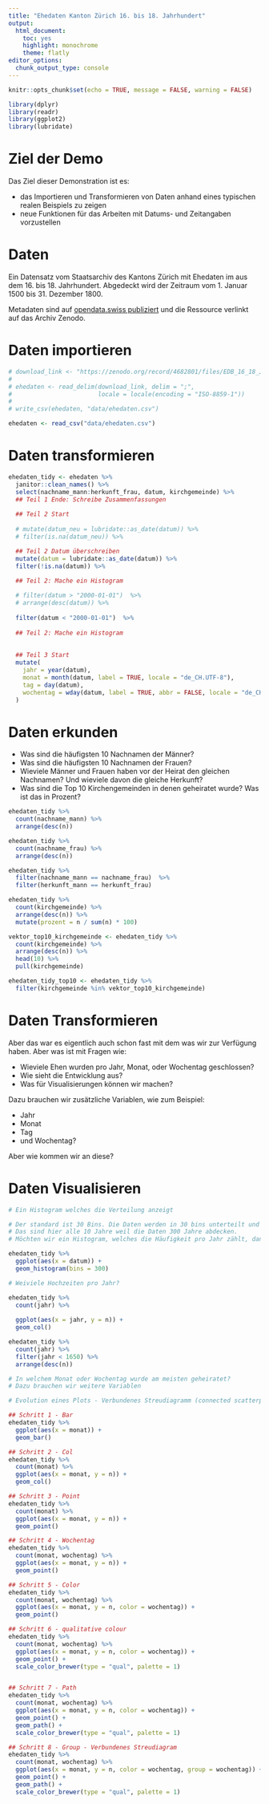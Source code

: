 ```yaml
---
title: "Ehedaten Kanton Zürich 16. bis 18. Jahrhundert"
output: 
  html_document: 
    toc: yes
    highlight: monochrome
    theme: flatly
editor_options: 
  chunk_output_type: console
---
```


```r
knitr::opts_chunk$set(echo = TRUE, message = FALSE, warning = FALSE)
```

```r

library(dplyr)
library(readr)
library(ggplot2)
library(lubridate)

```

# Ziel der Demo 

Das Ziel dieser Demonstration ist es:

- das Importieren und Transformieren von Daten anhand eines typischen realen Beispiels zu zeigen
- neue Funktionen für das Arbeiten mit Datums- und Zeitangaben vorzustellen

# Daten

Ein Datensatz vom Staatsarchiv des Kantons Zürich mit Ehedaten im aus dem 16. bis 18. Jahrhundert. Abgedeckt wird der Zeitraum vom 1. Januar 1500 bis 31. Dezember 1800. 

Metadaten sind auf [opendata.swiss publiziert](https://opendata.swiss/de/dataset/ehedaten-kanton-zurich-16-bis-18-jahrhundert) und die Ressource verlinkt auf das Archiv Zenodo. 

# Daten importieren

```r

# download_link <- "https://zenodo.org/record/4682801/files/EDB_16_18_Jh_Stand_2021_04_13.CSV?download=1"
# 
# ehedaten <- read_delim(download_link, delim = ";",
#                        locale = locale(encoding = "ISO-8859-1")) 
# 
# write_csv(ehedaten, "data/ehedaten.csv")

ehedaten <- read_csv("data/ehedaten.csv")

```

# Daten transformieren

```r

ehedaten_tidy <- ehedaten %>% 
  janitor::clean_names() %>% 
  select(nachname_mann:herkunft_frau, datum, kirchgemeinde) %>% 
  ## Teil 1 Ende: Schreibe Zusammenfassungen
  
  ## Teil 2 Start
  
  # mutate(datum_neu = lubridate::as_date(datum)) %>% 
  # filter(is.na(datum_neu)) %>%

  ## Teil 2 Datum überschreiben
  mutate(datum = lubridate::as_date(datum)) %>% 
  filter(!is.na(datum)) %>% 
  
  ## Teil 2: Mache ein Histogram

  # filter(datum > "2000-01-01")  %>%
  # arrange(desc(datum)) %>%
  
  filter(datum < "2000-01-01")  %>%
  
  ## Teil 2: Mache ein Histogram
  
  
  ## Teil 3 Start 
  mutate(
    jahr = year(datum),
    monat = month(datum, label = TRUE, locale = "de_CH.UTF-8"),
    tag = day(datum),
    wochentag = wday(datum, label = TRUE, abbr = FALSE, locale = "de_CH.UTF-8", week_start = 1)
  )

```

# Daten erkunden

- Was sind die häufigsten 10 Nachnamen der Männer?
- Was sind die häufigsten 10 Nachnamen der Frauen?
- Wieviele Männer und Frauen haben vor der Heirat den gleichen Nachnamen? Und wieviele davon die gleiche Herkunft?
- Was sind die Top 10 Kirchengemeinden in denen geheiratet wurde? Was ist das in Prozent?

```r

ehedaten_tidy %>% 
  count(nachname_mann) %>% 
  arrange(desc(n))

ehedaten_tidy %>% 
  count(nachname_frau) %>% 
  arrange(desc(n))

ehedaten_tidy %>% 
  filter(nachname_mann == nachname_frau)  %>% 
  filter(herkunft_mann == herkunft_frau)

ehedaten_tidy %>% 
  count(kirchgemeinde) %>% 
  arrange(desc(n)) %>% 
  mutate(prozent = n / sum(n) * 100)

vektor_top10_kirchgemeinde <- ehedaten_tidy %>% 
  count(kirchgemeinde) %>% 
  arrange(desc(n)) %>% 
  head(10) %>% 
  pull(kirchgemeinde)

ehedaten_tidy_top10 <- ehedaten_tidy %>% 
  filter(kirchgemeinde %in% vektor_top10_kirchgemeinde)


```


# Daten Transformieren

Aber das war es eigentlich auch schon fast mit dem was wir zur Verfügung haben. Aber was ist mit Fragen wie:

- Wieviele Ehen wurden pro Jahr, Monat, oder Wochentag geschlossen?
- Wie sieht die Entwicklung aus?
- Was für Visualisierungen können wir machen?

Dazu brauchen wir zusätzliche Variablen, wie zum Beispiel:

- Jahr
- Monat 
- Tag 
- und Wochentag?

Aber wie kommen wir an diese?

# Daten Visualisieren

```r

# Ein Histogram welches die Verteilung anzeigt

# Der standard ist 30 Bins. Die Daten werden in 30 bins unterteilt und dann die Häufigkeit in jeder gezählt.
# Das sind hier alle 10 Jahre weil die Daten 300 Jahre abdecken.
# Möchten wir ein Histogram, welches die Häufigkeit pro Jahr zählt, dann wählen wir 300

ehedaten_tidy %>% 
  ggplot(aes(x = datum)) +
  geom_histogram(bins = 300)

# Weiviele Hochzeiten pro Jahr? 

ehedaten_tidy %>% 
  count(jahr) %>% 
  
  ggplot(aes(x = jahr, y = n)) +
  geom_col()

ehedaten_tidy %>% 
  count(jahr) %>% 
  filter(jahr < 1650) %>% 
  arrange(desc(n))

# In welchem Monat oder Wochentag wurde am meisten geheiratet?
# Dazu brauchen wir weitere Variablen

# Evolution eines Plots - Verbundenes Streudiagramm (connected scatterplot)

## Schritt 1 - Bar
ehedaten_tidy %>% 
  ggplot(aes(x = monat)) +
  geom_bar()

## Schritt 2 - Col
ehedaten_tidy %>% 
  count(monat) %>% 
  ggplot(aes(x = monat, y = n)) +
  geom_col()

## Schritt 3 - Point
ehedaten_tidy %>% 
  count(monat) %>% 
  ggplot(aes(x = monat, y = n)) +
  geom_point()

## Schritt 4 - Wochentag
ehedaten_tidy %>% 
  count(monat, wochentag) %>% 
  ggplot(aes(x = monat, y = n)) +
  geom_point() 

## Schritt 5 - Color
ehedaten_tidy %>% 
  count(monat, wochentag) %>% 
  ggplot(aes(x = monat, y = n, color = wochentag)) +
  geom_point() 

## Schritt 6 - qualitative colour
ehedaten_tidy %>% 
  count(monat, wochentag) %>% 
  ggplot(aes(x = monat, y = n, color = wochentag)) +
  geom_point() +
  scale_color_brewer(type = "qual", palette = 1)


## Schritt 7 - Path
ehedaten_tidy %>% 
  count(monat, wochentag) %>% 
  ggplot(aes(x = monat, y = n, color = wochentag)) +
  geom_point() +
  geom_path() +
  scale_color_brewer(type = "qual", palette = 1)

## Schritt 8 - Group - Verbundenes Streudiagram
ehedaten_tidy %>% 
  count(monat, wochentag) %>% 
  ggplot(aes(x = monat, y = n, color = wochentag, group = wochentag)) +
  geom_point() +
  geom_path() +
  scale_color_brewer(type = "qual", palette = 1)
  

```



